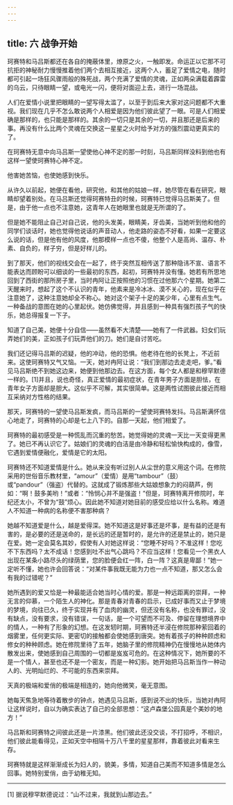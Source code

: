 ```yaml
---
---
---
```

title: 六 战争开始
---




珂赛特和马吕斯都还在各自的掩蔽体里，燎原之火，一触即发。命运正以它那不可抗拒的神秘耐力慢慢推着他们两个去相互接近，这两个人，蓄足了爱情之电，随时都可引起一场狂风骤雨般的殊死战，两个充满了爱情的灵魂，正如两朵满载着霹雷的乌云，只待眼睛一望，或电光一闪，便将对面迎上去，进行一场混战。

人们在爱情小说里把眼睛的一望写得太滥了，以至于到后来大家对这问题都不大重视。我们现在几乎不怎么敢说两个人相爱是因为他们彼此望了一眼。可是人们相爱确是那样的，也只能是那样的。其余的一切只是其余的一切，并且那还是后来的事。再没有什么比两个灵魂在交换这一星星之火时给予对方的强烈震动更真实的了。

在珂赛特无意中向马吕斯一望使他心神不定的那一时刻，马吕斯同样没料到他也有这样一望使珂赛特心神不定。

他害她苦恼，也使她感到快乐。

从许久以前起，她便在看他，研究他，和其他的姑娘一样，她尽管在看在研究，眼睛却望着别处。在马吕斯还觉得珂赛特丑的时候，珂赛特已觉得马吕斯美了。但是，由于他一点也不注意她，这青年人在她眼里也就是无所谓的了。

但是她不能阻止自己对自己说，他的头发美，眼睛美，牙齿美，当她听到他和他的同学们谈话时，她也觉得他说话的声音动人，他走路的姿态不好看，如果一定要这么说的话，但是他有他的风度，他那模样一点也不傻，他整个人是高尚、温存、朴素、自负的，样子穷，但是好样儿的。

到了那天，他们的视线交会在一起了，终于突然互相传送了那种隐讳不宣、语言不能表达而顾盼可以细谈的一些最初的东西，起初，珂赛特并没有懂。她若有所思地回到了西街的那所房子里，当时冉阿让正按照他的习惯在过他那六个星期。她第二天醒来时，想起了这个不认识的青年，他素来是冷冰冰、漠不关心的，现在似乎在注意她了，这种注意她却全不称心。她对这个架子十足的美少年，心里有点生气。一种备战的意图在她的心里起伏。她仿佛觉得，并且感到一种具有强烈孩子气的快乐，她总得报复一下子。

知道了自己美，她便十分自信——虽然看不大清楚——她有了一件武器。妇女们玩弄她们的美，正如孩子们玩弄他们的刀。她们是自讨苦吃。

我们还记得马吕斯的迟疑，他的冲动，他的恐惧。他老待在他的长凳上，不近前来。这使珂赛特又气又恼。一天，她对冉阿让说：“我们到那边去走走吧，爹。”看见马吕斯绝不到她这边来，她便到他那边去。在这方面，每个女人都是和穆罕默德一样的。[1]并且，说也奇怪，真正爱情的最初症状，在青年男子方面是胆怯，在青年女子方面却是胆大。这似乎不可解，其实很简单。这是两性试图彼此接近而相互采纳对方性格的结果。

那天，珂赛特的一望使马吕斯发疯，而马吕斯的一望使珂赛特发抖。马吕斯满怀信心地走了，珂赛特的心却是七上八下的。自那一天起，他们相爱了。

珂赛特的最初感受是一种慌乱而沉重的愁苦。她觉得她的灵魂一天比一天变得更黑了。她已不再认识它了。姑娘们的灵魂的白洁是由冷静和轻松愉快构成的，像雪，它遇到爱情便融化，爱情是它的太阳。

珂赛特还不知道爱情是什么。她从来没有听过别人从尘世的意义用这个词。在修院采用的世俗音乐教材里，“amour”（爱情）是用“tambour”（鼓）或“pandour”（强盗）代替的。这就成了锻炼那些大姑娘想象力的闷葫芦，例如：“啊！鼓多美哟！”或者：“怜悯心并不是强盗！”但是，珂赛特离开修院时，年纪还太小，不曾为“鼓”烦心。因此她不知道对她目前的感受应给以什么名称。难道人不知道一种病的名称便不害那种病？

她越不知道爱是什么，越是爱得深。她不知道这是好事还是坏事，是有益的还是有害的，是必要的还是送命的，是长远的还是暂时的，是允许的还是禁止的，她只是在爱。她一定会莫名其妙，假使有人对她这样说：“您睡不好吗？不准这样！您吃不下东西吗？太不成话！您感到吐不出气心跳吗？不应当这样！您看见一个黑衣人出现在某条小路尽头的绿荫里，您的脸便会红一阵，白一阵？这真是卑鄙！”她一定听不懂，她也许会回答说：“对某件事我既无能为力也一点不知道，那又怎么会有我的过错呢？”

她所遇到的爱又恰是一种最能适合她当时心情的爱。那是一种远距离的崇拜，一种无言的仰慕，一个陌生人的神化。那是青春对青春的启示，已成好事而又止于梦境的梦境，向往已久，终于实现并有了血肉的幽灵，但还没有名称，也没有罪过，没有缺点，没有要求，没有错误，一句话，是一个可望而不可及、停留在理想境界中的情人，一种有了形象的幻想。在这发轫时期，珂赛特还半浸在修院那种萦回着的烟雾里，任何更实际、更密切的接触都会使她感到唐突。她有着孩子的种种顾虑和修女的种种顾虑。她在修院里待了五年，她脑子里的修院精神仍在慢慢地从她体内散发出来，使她感到自己周围的一切都是岌岌可危的。在这种情况下，她所要的不是一个情人，甚至也还不是一个密友，而是一种幻影。她开始把马吕斯当作一种动人的、光明灿烂的、不可能的东西来崇拜。

天真的极端和爱俏的极端是相连的，她向他微笑，毫无意图。

她每天焦急地等待着散步的钟点，她遇见马吕斯，感到说不出的快乐，当她对冉阿让这样说时，自以为确实表达了自己的全部思想：“这卢森堡公园真是个美妙的地方！”

马吕斯和珂赛特之间彼此还是一片漆黑。他们彼此还没交谈，不打招呼，不相识，他们彼此能看得见，正如天空中相隔十万八千里的星星那样，靠着彼此对看来生存。

珂赛特就是这样渐渐成长为妇人的，貌美，多情，知道自己美而不知道多情是怎么回事。她特别爱俏，由于幼稚无知。



* * *



[1] 据说穆罕默德说过：“山不过来，我就到山那边去。”
